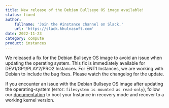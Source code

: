 ```yaml
---
title: New release of the Debian Bullseye OS image available!
status: fixed
author:
    fullname: 'Join the #instance channel on Slack.'
    url: 'https://slack.khulnasoft.com'
date: 2022-11-23
category: compute
product: instances
---
```


We released a fix for the Debian Bullseye OS image to avoid an issue when updating the operating system. This fix is immediately available for DEV1/GP1/PLAY2/PRO2 Instances. 
For ENT1 Instances, we are working with Debian to include the bug fixes. Please watch the changelog for the update. 

If you encounter an issue with the Debian Bullseye OS image after updating the operating-system (error: `filesystem is mounted as read-only`), 
follow our [documentation](/compute/instances/troubleshooting/reboot-from-faulty-kernel/) to boot your Instance in recovery mode and recover to a working kernel version.